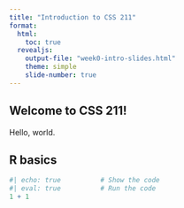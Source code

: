 ```yaml
---
title: "Introduction to CSS 211"
format:
  html: 
    toc: true
  revealjs:
    output-file: "week0-intro-slides.html"
    theme: simple
    slide-number: true
---
```


## Welcome to CSS 211!

Hello, world.

## R basics

```r
#| echo: true          # Show the code
#| eval: true          # Run the code  
1 + 1
```